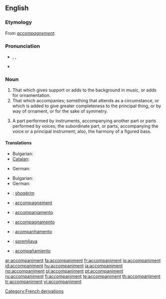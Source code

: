 ==English==

===Etymology===
From {{etyl|fr}} ''[[accompagnement]]''.

===Pronunciation===
* {{enPR|ə-kŭmʹpə-nē-mənt}}, {{IPA|/əˈkʌmpənimənt/}}, {{SAMPA|/@"kVmp@nim@nt/}}
* {{audio|En-us-accompaniment.ogg|Audio (US)}}

===Noun===
{{en-noun}}

# That which gives support or adds to the background in music, or adds for ornamentation.
# That which accompanies; something that attends as a circumstance, or which is added to give greater completeness to the principal thing, or by way of ornament, or for the sake of symmetry.
# {{music}} A part performed by instruments, accompanying another part or parts performed by voices; the subordinate part, or parts, accompanying the voice or a principal instrument; also, the harmony of a figured bass. 

====Translations====
{{trans-top|That which gives support or adds to the background in music}}
* Bulgarian: {{t|bg|съпровод|sc=Cyrl}}
* [[Catalan]]: {{t-|ca|segona|f}}
{{trans-mid}}
* German: {{t-|de|Begleitung|f}}
{{trans-bottom}}

{{trans-top|That which accompanies}}
* Bulgarian: {{t|bg|съпровод|sc=Cyrl}}
* German: {{t-|de|Begleitung|f}}
{{trans-mid}}
{{trans-bottom}}

{{checktrans-top}}
* {{ttbc|Albanian}}: [[shoqërim]]
* {{ttbc|French}}: [[accompagnement]]
* {{ttbc|Interlingua}}: [[accompaniamento]]
{{trans-mid}}
* {{ttbc|Italian}}: [[accompagnamento]]
* {{ttbc|Portuguese}}: [[acompanhamento]]
* {{ttbc|Slovene}}: [[spremljava]] {{f}}
* {{ttbc|Spanish}}: [[acompañamiento]]
{{trans-bottom}}

[[Category:French derivations]]

[[ar:accompaniment]]
[[fa:accompaniment]]
[[fr:accompaniment]]
[[io:accompaniment]]
[[id:accompaniment]]
[[hu:accompaniment]]
[[ja:accompaniment]]
[[no:accompaniment]]
[[pl:accompaniment]]
[[pt:accompaniment]]
[[ru:accompaniment]]
[[fi:accompaniment]]
[[te:accompaniment]]
[[th:accompaniment]]
[[tr:accompaniment]]
[[vi:accompaniment]]